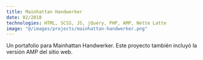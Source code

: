 ```yaml
---
title: Mainhattan Handwerker
date: 02/2018
technologies: HTML, SCSS, JS, jQuery, PHP, AMP, Nette Latte
image: "@/images/projects/mainhattan-handwerker.png"
---
```


Un portafolio para Mainhattan Handwerker. Este proyecto también incluyó la versión AMP del sitio web.

